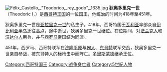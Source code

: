 {{unreferenced|time=2014-06-05T05:42:59+00:00}}
[[File:Félix_Castello,_"Teodorico,_rey_godo",_1635.jpg|thumb]]
'''狄奥多里克一世'''（Theodoric I，{{bd|？||451年||catIdx=T}}）是[[西哥特王国|西哥特王国]]的一位国王，他统治的时间为418年至451年。

狄奥多里克一世是[[亚拉里克一世|亚拉里克一世]]的私生子。418年，西哥特国王[[瓦利亚|瓦利亚]]率部众自[[伊比利亚半岛|伊比利亚半岛]]迁往[[高卢|高卢]]，途中逝世，狄奥多里克一世继位。在位期间，对[[法兰克人|法兰克人]]和[[汪达尔人|汪达尔人]]用兵，并与[[西罗马帝国|西罗马帝国]]结为同盟。

451年，西罗马、西哥特联军在[[沙隆战役|沙隆平原]]与[[匈人|匈人]]、[[东哥特|东哥特]]联军交战，狄奥多里克一世亲自参战，被东哥特人的标枪击中而阵亡。[[多里斯蒙德|多里斯蒙德]]继承王位。

[[Category:西哥特国王|Category:西哥特国王]]
[[Category:战争身亡者|Category:战争身亡者]]
[[Category:5世紀人物|Category:5世紀人物]]